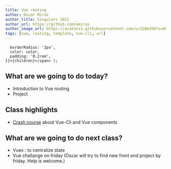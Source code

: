 ```yaml
---
title: Vue routing
author: Oscar Miras
author_title: Singulars 2021
author_url: https://github.com/omiras
author_image_url: https://avatars1.githubusercontent.com/u/3286458?s=460&v=4
tags: [vue, routing, template, vue-cli, url]
---
```


      borderRadius: '2px',
      color: color,
      padding: '0.2rem',
    }}>{children}</span> );

## __<Highlight color="#ff8000">What are we going to do today?</Highlight>__

* Introduction to Vue routing
* Project


## __<Highlight color="#ff8000">Class highlights</Highlight>__

* [Crash course](https://www.youtube.com/watch?v=GWRvrSqnFbM) about Vue-Cli and Vue components

## __<Highlight color="#ff8000">What are we going to do next class?</Highlight>__

* Vuex : to centralize state 
* Vue challange on friday (Oscar will try to find new front end project by friday. Help is welcome.)

